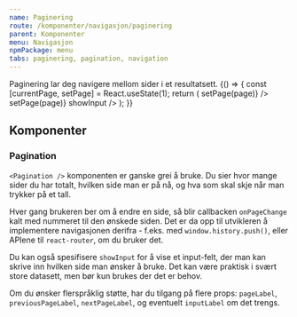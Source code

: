 ```yaml
---
name: Paginering
route: /komponenter/navigasjon/paginering
parent: Komponenter
menu: Navigasjon
npmPackage: menu
tabs: paginering, pagination, navigation
---
```



<PageHeader>
  Paginering lar deg navigere mellom sider i et resultatsett.
</PageHeader>

<Playground>
  {() => {
    const [currentPage, setPage] = React.useState(1);
    return (
      <React.Fragment>
        <Pagination
          pageCount={10}
          currentPage={currentPage}
          onPageChange={page => setPage(page)}
        />
        <Pagination
          pageCount={10}
          currentPage={currentPage}
          onPageChange={page => setPage(page)}
          showInput
        />
      </React.Fragment>
    );
  }}
</Playground>

## Komponenter

### Pagination

<ImportStatement imports="Pagination" />
<Props of={Pagination} />

`<Pagination />` komponenten er ganske grei å bruke. Du sier hvor mange sider du har totalt, hvilken side man er på nå, og hva som skal skje når man trykker på et tall.

Hver gang brukeren ber om å endre en side, så blir callbacken `onPageChange` kalt med nummeret til den ønskede siden. Det er da opp til utvikleren å implementere navigasjonen derifra - f.eks. med `window.history.push()`, eller APIene til `react-router`, om du bruker det.

Du kan også spesifisere `showInput` for å vise et input-felt, der man kan skrive inn hvilken side man ønsker å bruke. Det kan være praktisk i svært store
datasett, men bør kun brukes der det er behov.

Om du ønsker flerspråklig støtte, har du tilgang på flere props: `pageLabel`, `previousPageLabel`, `nextPageLabel`, og eventuelt `inputLabel` om det trengs.
